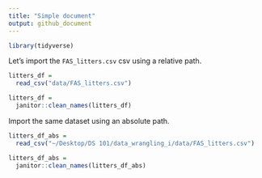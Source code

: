 ```yaml
---
title: "Simple document"
output: github_document
---
```


```r
library(tidyverse)
```

Let's import the `FAS_litters.csv` csv using a relative path.

```r
litters_df =
  read_csv("data/FAS_litters.csv")

litters_df =
  janitor::clean_names(litters_df)
```


Import the same dataset using an absolute path.

```r
litters_df_abs =
  read_csv("~/Desktop/DS 101/data_wrangling_i/data/FAS_litters.csv")

litters_df_abs =
  janitor::clean_names(litters_df_abs)
```


